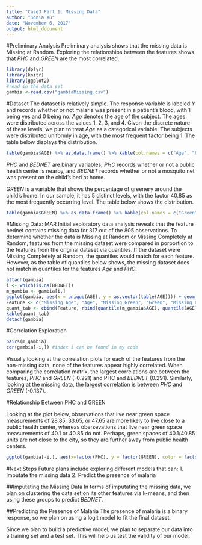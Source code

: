 ```yaml
---
title: "Case3 Part 1: Missing Data"
author: "Sonia Xu"
date: "November 6, 2017"
output: html_document
---
```


<!-- The data come from a study of malaria prevalence in Gambia. Each observation corresponds to one child who has been tested for the presence of malaria. The response Y is an indicator of whether malaria parasites were found in a blood sample from the child. The predictors are

AGE: age of the child, in years
BEDNET: indicator of whether the child has a net over his or her bed (1 = yes)
GREEN: a measure of how much greenery is around the child's village, derived from satellite images (units are arbitrary)
PHC: indicator for the presence of a public health clinic in the child's village (1 = yes)-->

#Preliminary Analysis
Preliminary analysis shows that the missing data is Missing at Random. Exploring the relationships between the features shows that $PHC$ and $GREEN$ are the most correlated. 
```r
library(dplyr)
library(knitr)
library(ggplot2)
#read in the data set
gambia <-read.csv("gambiaMissing.csv")
```

#Dataset
The dataset is relatively simple. The response variable is labeled $Y$ and records whether or not malaria was present in a patient's blood, with 1 being yes and 0 being no. $Age$ denotes the age of the subject. The ages were distributed across the values 1, 2, 3, and 4. Given the discrete nature of these levels, we plan to treat $Age$ as a categorical variable. The subjects were distributed uniformly in age, with the most frequent factor being 1. The table below displays the distribution.
```r
table(gambia$AGE) %>% as.data.frame() %>% kable(col.names = c("Age", "Freq"))
```


$PHC$ and $BEDNET$ are binary variables; $PHC$ records whether or not a public health center is nearby, and $BEDNET$ records whether or not a mosquito net was present on the child's bed at home. 

$GREEN$ is a variable that shows the percentage of greenery around the child's home. In our sample, it has 5 distinct levels, with the factor 40.85 as the most frequently occurring level. The table below shows the distribution.

```r
table(gambia$GREEN) %>% as.data.frame() %>% kable(col.names = c("Green", "Freq"))
```

#Missing Data: MAR
Initial exploratory data analysis reveals that the feature bednet contains missing data for 317 out of the 805 observations. To determine whether the data is Missing at Random or Missing Completely at Random, features from the missing dataset were compared in porportion to the features from the original dataset via quantiles. If the dataset were Missing Completely at Random, the quantiles would match for each feature. However, as the table of quantiles below shows, the missing dataset does not match in quantiles for the features $Age$ and $PHC$.

```r
attach(gambia)
i <- which(is.na(BEDNET))
m_gambia <- gambia[i,]
ggplot(gambia, aes(x = unique(AGE), y = as.vector(table(AGE)))) + geom_line()
Feature <- c("Missing Age", "Age", "Missing Green", "Green", "Missing PHC", "PHC")
quant_tab <- cbind(Feature, rbind(quantile(m_gambia$AGE), quantile(AGE), quantile(m_gambia$GREEN), quantile(GREEN), quantile(m_gambia$PHC), quantile(PHC)))
kable(quant_tab)
detach(gambia)
```

#Correlation Exploration
```r
pairs(m_gambia)
cor(gambia[-i,]) #index i can be found in my code
```
Visually looking at the correlation plots for each of the features from the non-missing data, none of the features appear highly correlated. When comparing the correlation matrix, the largest correlations are between the features, $PHC$ and $GREEN$ (-0.221) and PHC and $BEDNET$ (0.291). Similarly, looking at the missing data, the largest correlation is between $PHC$ and $GREEN$ (-0.137).   

#Relationship Between PHC and GREEN

Looking at the plot below, observations that live near green space measurements of 28.85, 33.65, or 47.65 are more likely to live close to a public health center, whereas obersevations that live near green space measurements of 40.1 or 40.85 do not. Perhaps, green spaces of 40.1/40.85 units are not close to the city, so they are further away from public health centers.
```r
ggplot(gambia[-i,], aes(x=factor(PHC), y = factor(GREEN), color = factor(GREEN), size = 5)) + geom_point() + ggtitle("PHC vs. GREEN") + theme(legend.position="none") + xlab("PHC") + ylab("GREEN") 
```

#Next Steps
Future plans include exploring different models that can: 
1. Imputate the missing data
2. Predict the presence of malaria   

##Imputating the Missing Data
In terms of imputating the missing data, we plan on clustering the data set on its other features via k-means, and then using these groups to predict $BEDNET$.

##Predicting the Presence of Malaria
The presence of malaria is a binary response, so we plan on using a logit model to fit the final dataset.   

Since we plan to build a predictive model, we plan to separate our data into a
training set and a test set. This will help us test the validity of our model.   